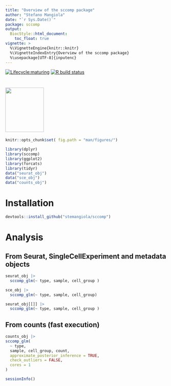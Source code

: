 ```yaml
---
title: "Overview of the sccomp package"
author: "Stefano Mangiola"
date: "`r Sys.Date()`"
package: sccomp
output:
  BiocStyle::html_document:
    toc_float: true
vignette: >
  %\VignetteEngine{knitr::knitr}
  %\VignetteIndexEntry{Overview of the sccomp package}
  %\usepackage[UTF-8]{inputenc}
---
```


<!-- badges: start -->
[![Lifecycle:maturing](https://img.shields.io/badge/lifecycle-maturing-blue.svg)](https://www.tidyverse.org/lifecycle/#maturing) [![R build status](https://github.com/stemangiola/tidyseurat/workflows/R-CMD-check/badge.svg)](https://github.com/stemangiola/tidyseurat/actions/)
<!-- badges: end -->

#  <img src="inst/logo-01.png" height="139px" width="120px" />

```r
knitr::opts_chunk$set( fig.path = "man/figures/")
```

```r
library(dplyr)
library(sccomp)
library(ggplot2)
library(forcats)
library(tidyr)
data("seurat_obj")
data("sce_obj")
data("counts_obj")
```

# Installation

```r
devtools::install_github("stemangiola/sccomp")
```

# Analysis

## From Seurat, SingleCellExperiment and metadata objects

```r

seurat_obj |>
  sccomp_glm(~ type, sample, cell_group )

sce_obj |>
  sccomp_glm(~ type, sample, cell_group)

seurat_obj[[]] |>
  sccomp_glm(~ type, sample, cell_group )

```

## From counts (fast execution)

```r

counts_obj |>
sccomp_glm( 
  ~ type, 
  sample, cell_group, count, 
  approximate_posterior_inference = TRUE, 
  check_outliers = FALSE,
  cores = 1
)

```
```r
sessionInfo()
```

